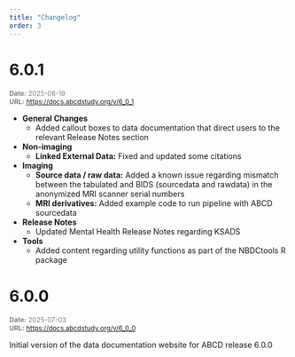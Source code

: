 ```yaml
---
title: "Changelog"
order: 3
---
```



# 6.0.1
<span style="font-size: 0.85em; color: gray;">
**Date:** 2025-08-19<br>
**URL:** [https://docs.abcdstudy.org/v/6_0_1](https://docs.abcdstudy.org/v/6_0_1)
</span>

-   **General Changes**
    -   Added callout boxes to data documentation that direct users to the relevant Release Notes section
-   **Non-imaging**
    -   **Linked External Data:** Fixed and updated some citations
-   **Imaging**
    -   **Source data / raw data:** Added a known issue regarding mismatch between the tabulated and BIDS (sourcedata and rawdata) in the anonymized MRI scanner serial numbers
    -   **MRI derivatives:** Added example code to run pipeline with ABCD sourcedata
-   **Release Notes**
    -   Updated Mental Health Release Notes regarding KSADS
-   **Tools**
    -   Added content regarding utility functions as part of the NBDCtools R package




# 6.0.0
<span style="font-size: 0.85em; color: gray;">
**Date:** 2025-07-03<br>
**URL:** [https://docs.abcdstudy.org/v/6_0_0](https://docs.abcdstudy.org/v/6_0_0)
</span>

Initial version of the data documentation website for ABCD release 6.0.0
